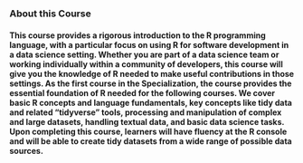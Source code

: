 
### About this Course

#### This course provides a rigorous introduction to the R programming language, with a  particular focus on using R for software development in a data science setting. Whether you are part of a data science team or working individually within a community of developers, this course will give you the knowledge of R needed to make useful contributions in those settings. As the first course in the Specialization, the course provides the essential foundation of R needed for the following courses. We cover basic R concepts and language fundamentals, key concepts like tidy data and related "tidyverse" tools, processing and manipulation of complex and large datasets, handling textual data, and basic data science tasks. Upon completing this course, learners will have fluency at the R console and will be able to create tidy datasets from a wide range of possible data sources.
